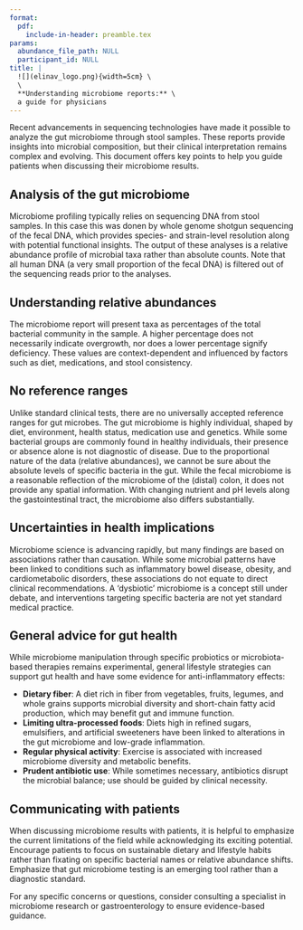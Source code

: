 ```yaml
---
format:
  pdf:
    include-in-header: preamble.tex
params:
  abundance_file_path: NULL
  participant_id: NULL
title: |
  ![](elinav_logo.png){width=5cm} \
  \
  **Understanding microbiome reports:** \
  a guide for physicians
---
```


Recent advancements in sequencing technologies have made it possible to analyze the gut microbiome through stool samples. These reports provide insights into microbial composition, but their clinical interpretation remains complex and evolving. This document offers key points to help you guide patients when discussing their microbiome results.

## Analysis of the gut microbiome
Microbiome profiling typically relies on sequencing DNA from stool samples. In this case this was donen by whole genome shotgun sequencing of the fecal DNA, which provides species- and strain-level resolution along with potential functional insights. The output of these analyses is a relative abundance profile of microbial taxa rather than absolute counts. Note that all human DNA (a very small proportion of the fecal DNA) is filtered out of the sequencing reads prior to the analyses.

## Understanding relative abundances
The microbiome report will present taxa as percentages of the total bacterial community in the sample. A higher percentage does not necessarily indicate overgrowth, nor does a lower percentage signify deficiency. These values are context-dependent and influenced by factors such as diet, medications, and stool consistency. 

## No reference ranges
Unlike standard clinical tests, there are no universally accepted reference ranges for gut microbes. The gut microbiome is highly individual, shaped by diet, environment, health status, medication use and genetics. While some bacterial groups are commonly found in healthy individuals, their presence or absence alone is not diagnostic of disease. Due to the proportional nature of the data (relative abundances), we cannot be sure about the absolute levels of specific bacteria in the gut. While the fecal microbiome is a reasonable reflection of the microbiome of the (distal) colon, it does not provide any spatial information. With changing nutrient and pH levels along the gastointestinal tract, the microbiome also differs substantially.

## Uncertainties in health implications
Microbiome science is advancing rapidly, but many findings are based on associations rather than causation. While some microbial patterns have been linked to conditions such as inflammatory bowel disease, obesity, and cardiometabolic disorders, these associations do not equate to direct clinical recommendations. A ‘dysbiotic’ microbiome is a concept still under debate, and interventions targeting specific bacteria are not yet standard medical practice.

## General advice for gut health
While microbiome manipulation through specific probiotics or microbiota-based therapies remains experimental, general lifestyle strategies can support gut health and have some evidence for anti-inflammatory effects:

- **Dietary fiber**: A diet rich in fiber from vegetables, fruits, legumes, and whole grains supports microbial diversity and short-chain fatty acid production, which may benefit gut and immune function.
- **Limiting ultra-processed foods**: Diets high in refined sugars, emulsifiers, and artificial sweeteners have been linked to alterations in the gut microbiome and low-grade inflammation.
- **Regular physical activity**: Exercise is associated with increased microbiome diversity and metabolic benefits.
- **Prudent antibiotic use**: While sometimes necessary, antibiotics disrupt the microbial balance; use should be guided by clinical necessity.

## Communicating with patients
When discussing microbiome results with patients, it is helpful to emphasize the current limitations of the field while acknowledging its exciting potential. Encourage patients to focus on sustainable dietary and lifestyle habits rather than fixating on specific bacterial names or relative abundance shifts. Emphasize that gut microbiome testing is an emerging tool rather than a diagnostic standard.

For any specific concerns or questions, consider consulting a specialist in microbiome research or gastroenterology to ensure evidence-based guidance.

